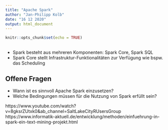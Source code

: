 ```yaml
---
title: "Apache Spark"
author: "Jan-Philipp Kolb"
date: "16 12 2020"
output: html_document
---
```


```r
knitr::opts_chunk$set(echo = TRUE)
```

## 

- Spark besteht aus mehreren Komponenten: Spark Core, Spark SQL
- Spark Core stellt Infrastruktur-Funktionalitäten zur Verfügung wie bspw. das Scheduling


## Offene Fragen

- Wann ist es sinnvoll Apache Spark einzusetzen?
- Welche Bedingungen müssen für die Nutzung von Spark erfüllt sein?


https://www.youtube.com/watch?v=8gksrZUtxk0&ab_channel=SaltLakeCityRUsersGroup
https://www.informatik-aktuell.de/entwicklung/methoden/einfuehrung-in-spark-ein-text-mining-projekt.html
